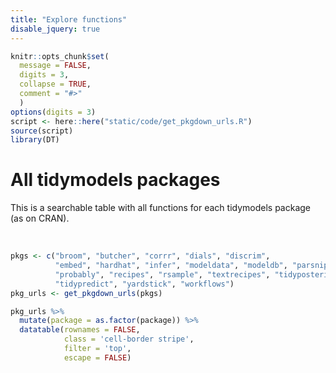```yaml
---
title: "Explore functions"
disable_jquery: true
---
```


```r
knitr::opts_chunk$set(
  message = FALSE,
  digits = 3,
  collapse = TRUE,
  comment = "#>"
  )
options(digits = 3)
script <- here::here("static/code/get_pkgdown_urls.R")
source(script)
library(DT)
```


# All tidymodels packages

This is a searchable table with all functions for each tidymodels package (as on CRAN). 

<br>

```r
pkgs <- c("broom", "butcher", "corrr", "dials", "discrim", 
          "embed", "hardhat", "infer", "modeldata", "modeldb", "parsnip", 
          "probably", "recipes", "rsample", "textrecipes", "tidyposterior", 
          "tidypredict", "yardstick", "workflows")
pkg_urls <- get_pkgdown_urls(pkgs)
```


```r
pkg_urls %>% 
  mutate(package = as.factor(package)) %>% 
  datatable(rownames = FALSE,
            class = 'cell-border stripe',
            filter = 'top',
            escape = FALSE)
```





